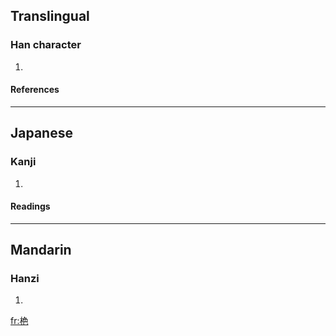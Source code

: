 ==Translingual==
===Han character===
{{Han char|rn=75|rad=木|as=06|sn=10|four=|canj=木弓日山 (DNAU)}}
# {{defn|Han|sort=木06}}
====References====
{{Han ref|kx=0523.140|dkj=14726|dj=0911.120|hdz=21205.020|uh=682C|ud=26668}}

----
==Japanese==
===Kanji===
{{ja-kanji|grade=|rs=木06}}
# {{defn|Japanese}} 
====Readings====
{{ja-readings|on=[[せい]] (sei), [[せ]] (se)|kun=[[ちさなくい]] (chisanakui)}}

----
==Mandarin==
===Hanzi===
{{cmn-hanzi|pin=[[zuì]] (zui4)|wg=tsui<sup>4</sup>}}
# {{defn|Mandarin}}

[[fr:栬]]